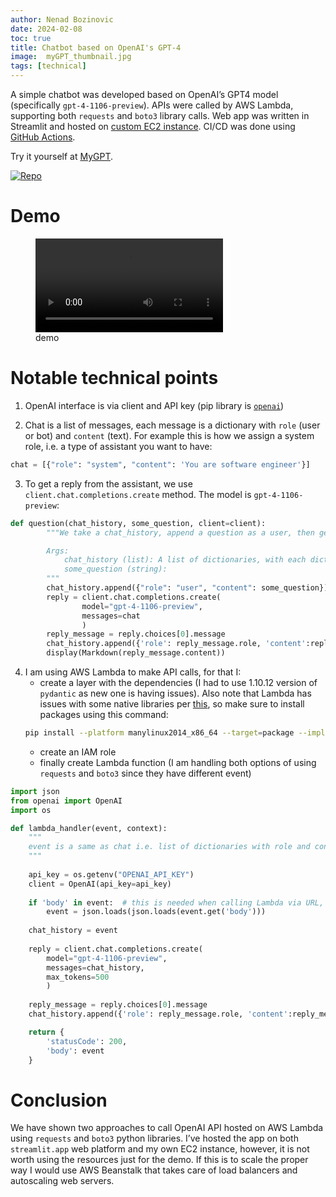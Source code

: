 ```yaml
---
author: Nenad Bozinovic
date: 2024-02-08
toc: true
title: Chatbot based on OpenAI's GPT-4
image:  myGPT_thumbnail.jpg
tags: [technical]
---
```


A simple chatbot was developed based on OpenAI's GPT4 model (specifically `gpt-4-1106-preview`). APIs were called by AWS Lambda, supporting both `requests` and `boto3` library calls. Web app was written in Streamlit and hosted on [custom EC2 instance](https://www.nenadbozinovic.com/tips/015_Cloud/aws/host_web_app.html). CI/CD was done using [GitHub Actions](https://www.nenadbozinovic.com/tips/015_Cloud/github_actions.html). 

Try it yourself at <a href="https://nesaboz-chatbot-mygpt-cfgwpf.streamlit.app" target="_blank">MyGPT</a>.

<p align="left">
  <a href="https://github.com/nesaboz/chatbot/">
    <img src="https://badgen.net/badge/icon/GitHub?icon=github&label" alt="Repo">
  </a>
</p>

# Demo

![demo](demo_2x.mov)

# Notable technical points

1. OpenAI interface is via client and API key (pip library is [`openai`](https://pypi.org/project/openai/))

2. Chat is a list of messages, each message is a dictionary with `role` (user or bot) and `content` (text). For example this is how we assign a system role, i.e. a type of assistant you want to have:

```python
chat = [{"role": "system", "content": 'You are software engineer'}]
```

3. To get a reply from the assistant, we use `client.chat.completions.create` method. The model is `gpt-4-1106-preview`:

```python
def question(chat_history, some_question, client=client):
        """We take a chat_history, append a question as a user, then get a reply from the assistant, and append that too

        Args:
            chat_history (list): A list of dictionaries, with each dictionary containing a role and content key
            some_question (string): 
        """
        chat_history.append({"role": "user", "content": some_question})
        reply = client.chat.completions.create(
                model="gpt-4-1106-preview",
                messages=chat
                )
        reply_message = reply.choices[0].message
        chat_history.append({'role': reply_message.role, 'content':reply_message.content})
        display(Markdown(reply_message.content))
```

4. I am using AWS Lambda to make API calls, for that I:
    - create a layer with the dependencies (I had to use 1.10.12 version of `pydantic` as new one is having issues). Also note that Lambda has issues with some native libraries per [this](https://docs.aws.amazon.com/lambda/latest/dg/python-package.html#python-package-native-libraries), so make sure to install packages using this command:
    ```bash
    pip install --platform manylinux2014_x86_64 --target=package --implementation cp --python-version 3.x --only-binary=:all: --upgrade <package_name> -t ./theEnvFolder/python
    ```
    - create an IAM role
    - finally create Lambda function (I am handling both options of using `requests` and `boto3` since they have different event)

```python
import json
from openai import OpenAI
import os

def lambda_handler(event, context):
    """
    event is a same as chat i.e. list of dictionaries with role and content (in a case when called via URL it is slightly different since it is embedded in the extra layer so we extract body first)
    """
    
    api_key = os.getenv("OPENAI_API_KEY")
    client = OpenAI(api_key=api_key)
        
    if 'body' in event:  # this is needed when calling Lambda via URL, since URL call and boto3 have different events
        event = json.loads(json.loads(event.get('body')))
        
    chat_history = event
        
    reply = client.chat.completions.create(
        model="gpt-4-1106-preview",
        messages=chat_history,
        max_tokens=500
        )
    
    reply_message = reply.choices[0].message
    chat_history.append({'role': reply_message.role, 'content':reply_message.content})

    return {
        'statusCode': 200,
        'body': event
    }
```

# Conclusion

We have shown two approaches to call OpenAI API hosted on AWS Lambda using `requests` and `boto3` python libraries. I've hosted the app on both `streamlit.app` web platform and my own EC2 instance, however, it is not worth using the resources just for the demo. If this is to scale the proper way I would use AWS Beanstalk that takes care of load balancers and autoscaling web servers.